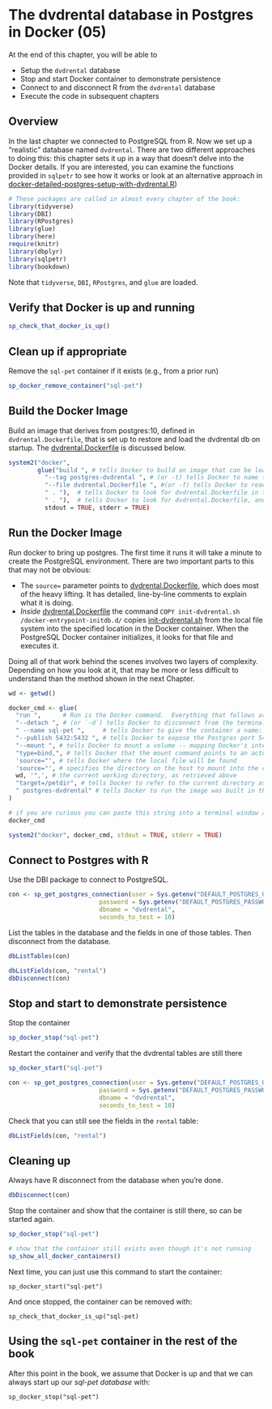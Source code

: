 # The dvdrental database in Postgres in Docker (05)

At the end of this chapter, you will be able to 

  * Setup the `dvdrental` database
  * Stop and start Docker container to demonstrate persistence
  * Connect to and disconnect R from the `dvdrental` database
  * Execute the code in subsequent chapters

## Overview

In the last chapter we connected to PostgreSQL from R.  Now we set up a "realistic" database named `dvdrental`. There are two different approaches to doing this: this chapter sets it up in a way that doesn't delve into the Docker details.  If you are interested, you can examine the functions provided in `sqlpetr` to see how it works or look at an alternative approach in  [docker-detailed-postgres-setup-with-dvdrental.R](./book-src/docker-detailed-postgres-setup-with-dvdrental.R))

```r
# These packages are called in almost every chapter of the book:
library(tidyverse)
library(DBI)
library(RPostgres)
library(glue)
library(here)
require(knitr)
library(dbplyr)
library(sqlpetr)
library(bookdown)
```
Note that `tidyverse`, `DBI`, `RPostgres`, and `glue` are loaded.

## Verify that Docker is up and running
```r

sp_check_that_docker_is_up()
```

## Clean up if appropriate
Remove the `sql-pet` container if it exists (e.g., from a prior run)
```r
sp_docker_remove_container("sql-pet")
```
## Build the Docker Image
Build an image that derives from postgres:10, defined in `dvdrental.Dockerfile`, that is set up to restore and load the dvdrental db on startup.  The [dvdrental.Dockerfile](./dvdrental.Dockerfile) is discussed below.  
```r

system2("docker", 
        glue("build ", # tells Docker to build an image that can be loaded as a container
          "--tag postgres-dvdrental ", # (or -t) tells Docker to name the image
          "--file dvdrental.Dockerfile ", #(or -f) tells Docker to read `build` instructions from the dvdrental.Dockerfile
          " . "),  # tells Docker to look for dvdrental.Dockerfile in the current directory
          " . "),  # tells Docker to look for dvdrental.Dockerfile, and files it references, in the current directory
          stdout = TRUE, stderr = TRUE)

```

## Run the Docker Image
Run docker to bring up postgres.  The first time it runs it will take a minute to create the PostgreSQL environment.  There are two important parts to this that may not be obvious:

  * The `source=` parameter points to [dvdrental.Dockerfile](./dvdrental.Dockerfile), which does most of the heavy lifting.  It has detailed, line-by-line comments to explain what it is doing.  
  *  *Inside* [dvdrental.Dockerfile](./dvdrental.Dockerfile) the command `COPY init-dvdrental.sh /docker-entrypoint-initdb.d/` copies  [init-dvdrental.sh](init-dvdrental.sh) from the local file system into the specified location in the Docker container.  When the PostgreSQL Docker container initializes, it looks for that file and executes it. 
  
Doing all of that work behind the scenes involves two layers of complexity.  Depending on how you look at it, that may be more or less difficult to understand than the method shown in the next Chapter.

```r

wd <- getwd()

docker_cmd <- glue(
  "run ",      # Run is the Docker command.  Everything that follows are `run` parameters.
  "--detach ", # (or `-d`) tells Docker to disconnect from the terminal / program issuing the command
  " --name sql-pet ",     # tells Docker to give the container a name: `sql-pet`
  "--publish 5432:5432 ", # tells Docker to expose the Postgres port 5432 to the local network with 5432
  "--mount ", # tells Docker to mount a volume -- mapping Docker's internal file structure to the host file structure
  "type=bind,", # tells Docker that the mount command points to an actual file on the host system
  'source="', # tells Docker where the local file will be found
  'source="', # specifies the directory on the host to mount into the container at the mount point specified by `target=`
  wd, '",', # the current working directory, as retrieved above
  "target=/petdir", # tells Docker to refer to the current directory as "/petdir" in its file system
  " postgres-dvdrental" # tells Docker to run the image was built in the previous step
)

# if you are curious you can paste this string into a terminal window after the command 'docker':
docker_cmd

system2("docker", docker_cmd, stdout = TRUE, stderr = TRUE)

```
## Connect to Postgres with R

Use the DBI package to connect to PostgreSQL.  

```r
con <- sp_get_postgres_connection(user = Sys.getenv("DEFAULT_POSTGRES_USER_NAME"),
                         password = Sys.getenv("DEFAULT_POSTGRES_PASSWORD"),
                         dbname = "dvdrental",
                         seconds_to_test = 10)
```

List the tables in the database and the fields in one of those tables.  Then disconnect from the database.
```r
dbListTables(con)

dbListFields(con, "rental")
dbDisconnect(con)

```
## Stop and start to demonstrate persistence

Stop the container
```r
sp_docker_stop("sql-pet")
```
Restart the container and verify that the dvdrental tables are still there
```r
sp_docker_start("sql-pet")

con <- sp_get_postgres_connection(user = Sys.getenv("DEFAULT_POSTGRES_USER_NAME"),
                         password = Sys.getenv("DEFAULT_POSTGRES_PASSWORD"),
                         dbname = "dvdrental",
                         seconds_to_test = 10)
```

Check that you can still see the fields in the `rental` table:
```r
dbListFields(con, "rental")
```

## Cleaning up

Always have R disconnect from the database when you're done.
```r

dbDisconnect(con)

```

Stop the container and show that the container is still there, so can be started again.
```r

sp_docker_stop("sql-pet")

# show that the container still exists even though it's not running
sp_show_all_docker_containers()

```

Next time, you can just use this command to start the container: 

`sp_docker_start("sql-pet")`

And once stopped, the container can be removed with:

`sp_check_that_docker_is_up("sql-pet)`

## Using the `sql-pet` container in the rest of the book

After this point in the book, we assume that Docker is up and that we can always start up our *sql-pet database* with:

`sp_docker_stop("sql-pet")`
